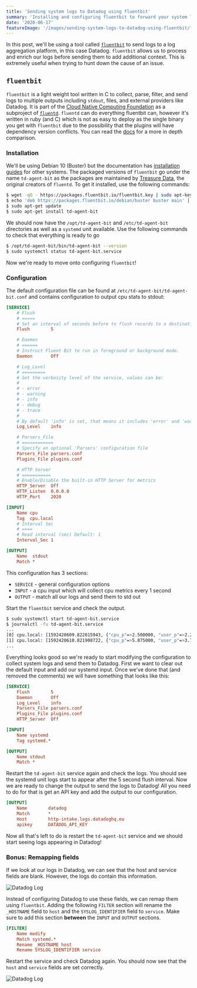 ```yaml
---
title: 'Sending system logs to Datadog using fluentbit'
summary: 'Installing and configuring fluentbit to forward your system logs to DataDog (or another destination!)'
date: '2020-06-17'
featureImage: '/images/sending-system-logs-to-datadog-using-fluentbit/feature.jpg'
---
```


In this post, we'll be using a tool called [`fluentbit`](https://fluentbit.io/) to send logs to a log aggregation platform, in this case Datadog. `fluentbit` allows us to process and enrich our logs before sending them to add additional context. This is extremely useful when trying to hunt down the cause of an issue.

## `fluentbit`

`fluentbit` is a light weight tool written in C to collect, parse, filter, and send logs to multiple outputs including `stdout`, files, and external providers like Datadog. It is part of the [Cloud Native Computing Foundation](https://www.cncf.io/) as a subproject of [`fluentd`](https://www.fluentd.org/). `fluentd` can do everything fluentbit can, however it's written in ruby (and C) which is not as easy to deploy as the single binary you get with `fluentbit` due to the possibility that the plugins will have dependency version conflicts. You can read the [docs](https://docs.fluentbit.io/manual/about/fluentd-and-fluent-bit) for a more in depth comparison.

### Installation

We'll be using Debian 10 (Buster) but the documentation has [installation guides](https://docs.fluentbit.io/manual/installation/linux) for other systems. The packaged versions of `fluentbit` go under the name `td-agent-bit` as the packages are maintained by [Treasure Data](https://www.treasuredata.com/), the original creators of `fluentd`. To get it installed, use the following commands:

```sh
$ wget -qO - https://packages.fluentbit.io/fluentbit.key | sudo apt-key add -
$ echo 'deb https://packages.fluentbit.io/debian/buster buster main' | sudo tee /etc/apt/sources.list.d/td-agent-bit.list
$ sudo apt-get update
$ sudo apt-get install td-agent-bit
```

We should now have the `/opt/td-agent-bit` and `/etc/td-agent-bit` directories as well as a `systemd` unit available. Use the following commands to check that everything is ready to go

```sh
$ /opt/td-agent-bit/bin/td-agent-bit --version
$ sudo systemctl status td-agent-bit.service
```

Now we're ready to move onto configuring `fluentbit`!

### Configuration

The default configuration file can be found at `/etc/td-agent-bit/td-agent-bit.conf` and contains configuration to output cpu stats to stdout:

```ini
[SERVICE]
    # Flush
    # =====
    # Set an interval of seconds before to flush records to a destination
    Flush        5

    # Daemon
    # ======
    # Instruct Fluent Bit to run in foreground or background mode.
    Daemon       Off

    # Log_Level
    # =========
    # Set the verbosity level of the service, values can be:
    #
    # - error
    # - warning
    # - info
    # - debug
    # - trace
    #
    # By default 'info' is set, that means it includes 'error' and 'warning'.
    Log_Level    info

    # Parsers_File
    # ============
    # Specify an optional 'Parsers' configuration file
    Parsers_File parsers.conf
    Plugins_File plugins.conf

    # HTTP Server
    # ===========
    # Enable/Disable the built-in HTTP Server for metrics
    HTTP_Server  Off
    HTTP_Listen  0.0.0.0
    HTTP_Port    2020

[INPUT]
    Name cpu
    Tag  cpu.local
    # Interval Sec
    # ====
    # Read interval (sec) Default: 1
    Interval_Sec 1

[OUTPUT]
    Name  stdout
    Match *
```

This configuration has 3 sections:

- `SERVICE` - general configuration options
- `INPUT` - a cpu input which will collect cpu metrics every 1 second
- `OUTPUT` - match all our logs and send them to std out

Start the `fluentbit` service and check the output.

```sh
$ sudo systemctl start td-agent-bit.service
$ journalctl -fu td-agent-bit.service
...
[0] cpu.local: [1592420609.822015943, {"cpu_p"=>2.500000, "user_p"=>2.250000, "system_p"=>0.250000, ... }]
[1] cpu.local: [1592420610.821908722, {"cpu_p"=>5.875000, "user_p"=>3.750000, "system_p"=>2.125000, ... }]
...
```

Everything looks good so we're ready to start modifying the configuration to collect system logs and send them to Datadog. First we want to clear out the default input and add our systemd input. Once we've done that (and removed the comments) we will have something that looks like this:

```ini
[SERVICE]
    Flush        5
    Daemon       Off
    Log_Level    info
    Parsers_File parsers.conf
    Plugins_File plugins.conf
    HTTP_Server  Off

[INPUT]
    Name systemd
    Tag systemd.*

[OUTPUT]
    Name stdout
    Match *
```

Restart the `td-agent-bit` service again and check the logs. You should see the systemd unit logs start to appear after the 5 second flush interval. Now we are ready to change the output to send the logs to Datadog! All you need to do for that is get an API key and add the output to our configuration.

```ini
[OUTPUT]
    Name        datadog
    Match       *
    Host        http-intake.logs.datadoghq.eu
    apikey      DATADOG_API_KEY
```

Now all that's left to do is restart the `td-agent-bit` service and we should start seeing logs appearing in Datadog!

### Bonus: Remapping fields

If we look at our logs in Datadog, we can see that the host and service fields are blank. However, the logs do contain this information.

![Datadog Log](/assets/img/2020-06-17-datadog-log-1.png)

Instead of configuring Datadog to use these fields, we can remap them using `fluentbit`. Adding the following `FILTER` section will rename the `_HOSTNAME` field to `host` and the `SYSLOG_IDENTIFIER` field to `service`. Make sure to add this section **between** the `INPUT` and `OUTPUT` sections.

```ini
[FILTER]
    Name modify
    Match systemd.*
    Rename _HOSTNAME host
    Rename SYSLOG_IDENTIFIER service
```

Restart the service and check Datadog again. You should now see that the `host` and `service` fields are set correctly.

![Datadog Log](/assets/img/2020-06-17-datadog-log-2.png)
